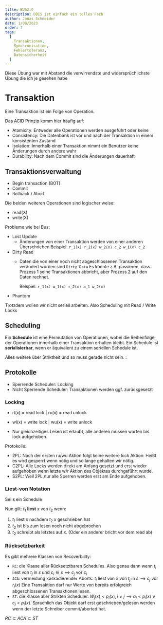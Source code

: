 ```yaml
---
title: BUS2.0
description: DBIS ist einfach ein tolles Fach
author: Jonas Schneider
date: 1/08/2023
order: 7
tags:
  [
    Transaktionen,
    Synchronisation,
    Fehlertoleranz,
    Datensicherheit
  ]
---
```


Diese Übung war mit Abstand die verwirrendste und widersprüchlichste Übung die ich je gesehen habe

# Transaktion
Eine Transaktion ist ein Folge von Operation.

Das ACID Prinzip komm hier häufig auf:

- Atomicity: Entweder alle Operationen werden ausgeführt oder keine
- Consistency: Die Datenbank ist vor und nach der Transaktion in einem konsistenten Zustand
- Isolation: Innerhalb einer Transaktion nimmt ein Benutzer keine Änderungen durch andere wahr
- Durability: Nach dem Commit sind die Änderungen dauerhaft

## Transaktionsverwaltung
- Begin transaction (BOT)
- Commit
- Rollback / Abort

Die beiden weiteren Operationen sind logischer weise:
- read(X)
- write(X)

Probleme wie bei Bus:
- Lost Update
  - Änderungen von einer Transaktion werden von einer anderen Überschrieben
    Beispiel: `r_1(x) r_2(x) w_2(x) c_2 w_1(x) c_2`
- Dirty Read
  - Daten die von einer noch nicht abgeschlossenen Transaktion verändert wurden sind `Dirty Data`
    Es könnte z.B. passieren, dass Prozess 1 seine Transaktionen abbricht, aber Prozess 2 auf den Daten rechnet.
    
    Beispiel: `r_1(x) w_1(x) r_2(x) a_1 w_2(x)`
- Phantom

Trotzdem wollen wir nicht seriell arbeiten. Also Scheduling mit Read / Write Locks

## Scheduling
Ein **Schedule** ist eine Permutation von Operationen, wobei die Reihenfolge der Operationen innerhalb einer Transaktion erhalten bleibt.
Ein Schedule ist **serialisierbar**, wenn er äquivalent zu einem seriellen Schedule ist.

Alles weitere über Striktheit und so muss gerade nicht sein.
:
## Protokolle
- Sperrende Scheduler: Locking
- Nicht Sperrende Scheduler: Transaktionen werden ggf. zurückgesetzt

### Locking
- rl(x) = read lock | ru(x) = read unlock
- wl(x) = write lock | wu(x) = write unlock

- Nur gleichzeitiges Lesen ist erlaubt, alle anderen müssen warten bis lock aufgehoben.

Protokolle:
- 2PL: Nach der ersten ru/wu Aktion folgt keine weitere lock Aktion: Heißt es wird gesperrt wenn nötig und so lange gehalten wir nötig.
- C2PL: Alle Locks werden direkt am Anfang gesetzt und erst wieder aufgehoben wenn letzte w/r Aktion des Objektes durchgeführt wurde.
- S2PL: Weil 2PL,nur alle Sperren werden erst am Ende aufgehoben.

### Liest-von Notation

Sei $s$ ein Schedule

Nun gilt: $t_1$ **liest** $x$ von $t_2$ wenn:
1. $t_1$ liest $x$ nachdem $t_2$ $x$ geschrieben hat
2. $t_2$ ist bis zum lesen noch nicht abgebrochen
3. $t_2$ schreibt als letztes auf $x$. (Oder ein anderer bricht vor dem read ab)

### Rücksetzbarkeit

Es gibt mehrere Klassen von Recoverbiilty:

- `RC`: die Klasse aller Rücksetztbaren Schedules. Also genau dann wenn $t_i$ liest von $t_j$ in $s$ und $c_i \in s \implies c_j$ vor $c_i$ 
- `ACA`: vermeidung kaskadierender Aborts. $t_i$ liest von $x$ von $t_j$ in $s \implies c_j$ vor $r_i(x)$
        Eine Transaktion darf nur Werte von bereits erfolgreich abgeschlossenen Transaktionen lesen. 
- `ST`: die Klasse aller Strikten Scheduler. $W_j(x) < p_i(x), i \neq j \implies a_j < p_i(x) \lor c_j < p_i(x)$. 
        Sprachlich das Objekt darf erst geschrieben/gelesen werden wenn der letzte Schreiber commit/aborted hat.  

$RC \subset ACA \subset ST$

